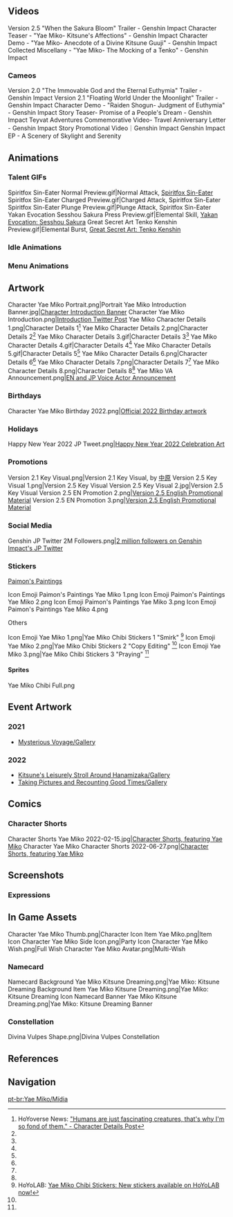 <!-- Only media posted by HoYoverse. This includes artwork (made in-house or commissioned) and promotional videos. The exception is GIFs of the character using their talents. Make sure to cite the source. -->
{{CharacterTabs}}
==Videos==
<!-- Keep videos in chronological order. -->
<gallery hideaddbutton="true" captionalign="center">
Version 2.5 "When the Sakura Bloom" Trailer - Genshin Impact
Character Teaser - "Yae Miko- Kitsune's Affections" - Genshin Impact
Character Demo - "Yae Miko- Anecdote of a Divine Kitsune Guuji" - Genshin Impact
Collected Miscellany - "Yae Miko- The Mocking of a Tenko" - Genshin Impact
</gallery>

===Cameos===
<gallery hideaddbutton="true" captionalign="center">
Version 2.0 "The Immovable God and the Eternal Euthymia" Trailer - Genshin Impact
Version 2.1 "Floating World Under the Moonlight" Trailer - Genshin Impact
Character Demo - "Raiden Shogun- Judgment of Euthymia" - Genshin Impact
Story Teaser- Promise of a People's Dream - Genshin Impact
Teyvat Adventures Commemorative Video- Travel Anniversary Letter - Genshin Impact
Story Promotional Video｜Genshin Impact
Genshin Impact EP - A Scenery of Skylight and Serenity
</gallery>

==Animations==
===Talent GIFs===
<gallery hideaddbutton="true" captionalign="center">
Spiritfox Sin-Eater Normal Preview.gif|Normal Attack, [[Spiritfox Sin-Eater]]
Spiritfox Sin-Eater Charged Preview.gif|Charged Attack, Spiritfox Sin-Eater
Spiritfox Sin-Eater Plunge Preview.gif|Plunge Attack, Spiritfox Sin-Eater
Yakan Evocation Sesshou Sakura Press Preview.gif|Elemental Skill, [[Yakan Evocation: Sesshou Sakura]]
Great Secret Art Tenko Kenshin Preview.gif|Elemental Burst, [[Great Secret Art: Tenko Kenshin]]
</gallery>
===Idle Animations===
{{Preview
|size=180px
|file1    = Idle Yae Miko 1
|file2    = Idle Yae Miko 2
}}
===Menu Animations===
{{Preview
|size=180px
|file1    = Talent Menu Yae Miko
|file2    = Weapon Menu Yae Miko
}}

==Artwork==
<!-- Hide unused sections. Try to keep images in chronological order, based on release date. May reformat gallery once images flood, and then make subheadings and group images. -->
<gallery hideaddbutton="true" captionalign="center">
Character Yae Miko Portrait.png|Portrait
Yae Miko Introduction Banner.jpg|[https://www.hoyolab.com/article/1828252 Character Introduction Banner]<!--2022-02-10-->
Character Yae Miko Introduction.png|[https://twitter.com/GenshinImpact/status/1476939177103134728 Introduction Twitter Post]
Yae Miko Character Details 1.png|Character Details 1<ref name="charDetails">HoYoverse News: [https://genshin.hoyoverse.com/en/news/detail/19281 "Humans are just fascinating creatures, that's why I'm so fond of them." - Character Details Post]</ref>
Yae Miko Character Details 2.png|Character Details 2<ref name="charDetails" />
Yae Miko Character Details 3.gif|Character Details 3<ref name="charDetails" />
Yae Miko Character Details 4.gif|Character Details 4<ref name="charDetails" />
Yae Miko Character Details 5.gif|Character Details 5<ref name="charDetails" />
Yae Miko Character Details 6.png|Character Details 6<ref name="charDetails" />
Yae Miko Character Details 7.png|Character Details 7<ref name="charDetails" />
Yae Miko Character Details 8.png|Character Details 8<ref name="charDetails" />
Yae Miko VA Announcement.png|[https://twitter.com/GenshinImpact/status/1491660705732440067 EN and JP Voice Actor Announcement]
</gallery>

===Birthdays===
<gallery hideaddbutton="true" captionalign="center">
Character Yae Miko Birthday 2022.png|[https://twitter.com/GenshinImpact/status/1541270093665107968 Official 2022 Birthday artwork]
</gallery>

===Holidays===
<gallery hideaddbutton="true" captionalign="center">
Happy New Year 2022 JP Tweet.png|[https://twitter.com/Genshin_7/status/1477127444406497282 Happy New Year 2022 Celebration Art]<!--2022-01-01-->
</gallery>

===Promotions===
<gallery hideaddbutton="true" captionalign="center">
Version 2.1 Key Visual.png|Version 2.1 Key Visual, by [https://www.pixiv.net/en/users/208060 中原]
Version 2.5 Key Visual 1.png|Version 2.5 Key Visual
Version 2.5 Key Visual 2.jpg|Version 2.5 Key Visual
Version 2.5 EN Promotion 2.png|[https://twitter.com/genshinimpact/status/1499565217310720001 Version 2.5 English Promotional Material]
Version 2.5 EN Promotion 3.png|[https://twitter.com/genshinimpact/status/1499565217310720001 Version 2.5 English Promotional Material]
</gallery>

===Social Media===
<gallery hideaddbutton="true" captionalign="center">
Genshin JP Twitter 2M Followers.png|[https://twitter.com/Genshin_7/status/1517443093305249793 2 million followers on Genshin Impact's JP Twitter] <!-- 2022-04-22 -->
</gallery>

===Stickers===
;[https://www.hoyolab.com/article/3761560 Paimon's Paintings]
<gallery hideaddbutton="true" captionalign="center">
Icon Emoji Paimon's Paintings Yae Miko 1.png
Icon Emoji Paimon's Paintings Yae Miko 2.png
Icon Emoji Paimon's Paintings Yae Miko 3.png
Icon Emoji Paimon's Paintings Yae Miko 4.png
</gallery>

;Others
<gallery hideaddbutton="true" captionalign="center">
Icon Emoji Yae Miko 1.png|Yae Miko Chibi Stickers 1 "Smirk" <ref name="Yae Miko Chibi Stickers 2022-02-15">HoYoLAB: [https://www.hoyolab.com/article/3386667 Yae Miko Chibi Stickers: New stickers available on HoYoLAB now!]</ref>
Icon Emoji Yae Miko 2.png|Yae Miko Chibi Stickers 2 "Copy Editing" <ref name="Yae Miko Chibi Stickers 2022-02-15" />
Icon Emoji Yae Miko 3.png|Yae Miko Chibi Stickers 3 "Praying" <ref name="Yae Miko Chibi Stickers 2022-02-15" />
</gallery>
====Sprites====
<gallery hideaddbutton="true" captionalign="center">
Yae Miko Chibi Full.png
</gallery>

<!--===Miscellaneous===-->

==Event Artwork==
===2021===
* [[Mysterious Voyage/Gallery]]
===2022===
* [[Kitsune's Leisurely Stroll Around Hanamizaka/Gallery]]
* [[Taking Pictures and Recounting Good Times/Gallery]]

==Comics==
===Character Shorts===
<gallery hideaddbutton="true" captionalign="center">
Character Shorts Yae Miko 2022-02-15.jpg|[https://twitter.com/genshinimpact/status/1493434894558515200 Character Shorts, featuring Yae Miko]
Character Yae Miko Character Shorts 2022-06-27.png|[https://twitter.com/GenshinImpact/status/1541270094092828678 Character Shorts, featuring Yae Miko]
</gallery>

==Screenshots==
===Expressions===
{{Character Expression
|character   = Yae Miko
|expression1 = Default
|expression2 = Confident
|expression3 = Happy
}}

==In Game Assets==
<gallery hideaddbutton="true" captionalign="center">
Character Yae Miko Thumb.png|Character Icon
Item Yae Miko.png|Item Icon
Character Yae Miko Side Icon.png|Party Icon
Character Yae Miko Wish.png|Full Wish
Character Yae Miko Avatar.png|Multi-Wish
</gallery>

===Namecard===
<gallery hideaddbutton="true" captionalign="center">
Namecard Background Yae Miko Kitsune Dreaming.png|Yae Miko: Kitsune Dreaming Background
Item Yae Miko Kitsune Dreaming.png|Yae Miko: Kitsune Dreaming Icon
Namecard Banner Yae Miko Kitsune Dreaming.png|Yae Miko: Kitsune Dreaming Banner
</gallery>

===Constellation===
<gallery hideaddbutton="true" captionalign="center">
Divina Vulpes Shape.png|Divina Vulpes Constellation
</gallery>

==References==
{{Reflist}}

==Navigation==
{{Character Navbox|link type=media}}
[[pt-br:Yae Miko/Mídia]]